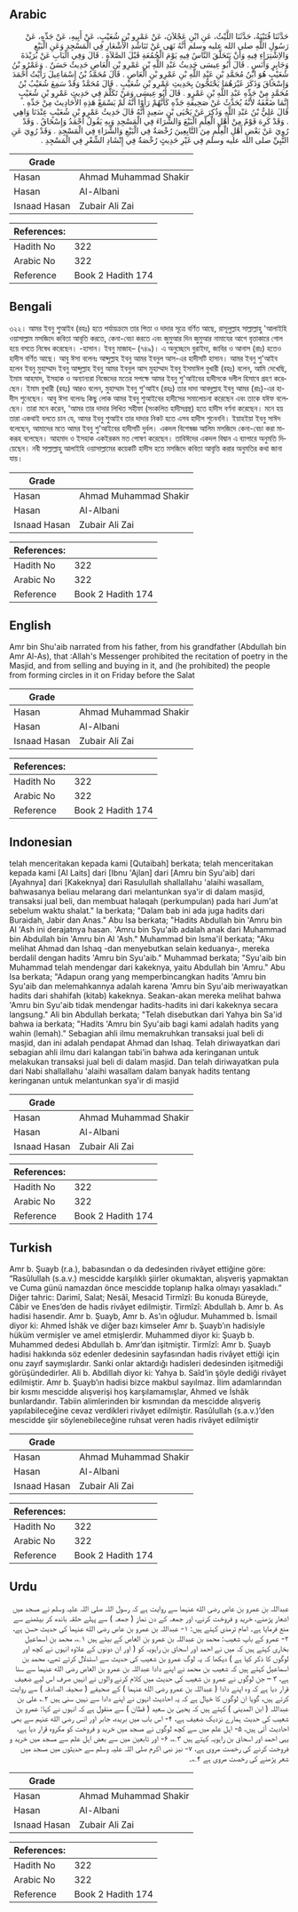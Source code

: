 ## Arabic


<div dir="rtl" lang="ar" style={{fontSize:'larger',backgroundColor:'#f8f9fa',padding:20}}>
حَدَّثَنَا قُتَيْبَةُ، حَدَّثَنَا اللَّيْثُ، عَنِ ابْنِ عَجْلاَنَ، عَنْ عَمْرِو بْنِ شُعَيْبٍ، عَنْ أَبِيهِ، عَنْ جَدِّهِ، عَنْ رَسُولِ اللَّهِ صلى الله عليه وسلم أَنَّهُ نَهَى عَنْ تَنَاشُدِ الأَشْعَارِ فِي الْمَسْجِدِ وَعَنِ الْبَيْعِ وَالاِشْتِرَاءِ فِيهِ وَأَنْ يَتَحَلَّقَ النَّاسُ فِيهِ يَوْمَ الْجُمُعَةِ قَبْلَ الصَّلاَةِ ‏.‏ قَالَ وَفِي الْبَابِ عَنْ بُرَيْدَةَ وَجَابِرٍ وَأَنَسٍ ‏.‏ قَالَ أَبُو عِيسَى حَدِيثُ عَبْدِ اللَّهِ بْنِ عَمْرِو بْنِ الْعَاصِ حَدِيثٌ حَسَنٌ ‏.‏ وَعَمْرُو بْنُ شُعَيْبٍ هُوَ ابْنُ مُحَمَّدِ بْنِ عَبْدِ اللَّهِ بْنِ عَمْرِو بْنِ الْعَاصِ ‏.‏ قَالَ مُحَمَّدُ بْنُ إِسْمَاعِيلَ رَأَيْتُ أَحْمَدَ وَإِسْحَاقَ وَذَكَرَ غَيْرَهُمَا يَحْتَجُّونَ بِحَدِيثِ عَمْرِو بْنِ شُعَيْبٍ ‏.‏ قَالَ مُحَمَّدٌ وَقَدْ سَمِعَ شُعَيْبُ بْنُ مُحَمَّدٍ مِنْ جَدِّهِ عَبْدِ اللَّهِ بْنِ عَمْرٍو ‏.‏ قَالَ أَبُو عِيسَى وَمَنْ تَكَلَّمَ فِي حَدِيثِ عَمْرِو بْنِ شُعَيْبٍ إِنَّمَا ضَعَّفَهُ لأَنَّهُ يُحَدِّثُ عَنْ صَحِيفَةِ جَدِّهِ كَأَنَّهُمْ رَأَوْا أَنَّهُ لَمْ يَسْمَعْ هَذِهِ الأَحَادِيثَ مِنْ جَدِّهِ ‏.‏ قَالَ عَلِيُّ بْنُ عَبْدِ اللَّهِ وَذُكِرَ عَنْ يَحْيَى بْنِ سَعِيدٍ أَنَّهُ قَالَ حَدِيثُ عَمْرِو بْنِ شُعَيْبٍ عِنْدَنَا وَاهِي ‏.‏ وَقَدْ كَرِهَ قَوْمٌ مِنْ أَهْلِ الْعِلْمِ الْبَيْعَ وَالشِّرَاءَ فِي الْمَسْجِدِ وَبِهِ يَقُولُ أَحْمَدُ وَإِسْحَاقُ ‏.‏ وَقَدْ رُوِيَ عَنْ بَعْضِ أَهْلِ الْعِلْمِ مِنَ التَّابِعِينَ رُخْصَةٌ فِي الْبَيْعِ وَالشِّرَاءِ فِي الْمَسْجِدِ ‏.‏ وَقَدْ رُوِيَ عَنِ النَّبِيِّ صلى الله عليه وسلم فِي غَيْرِ حَدِيثٍ رُخْصَةٌ فِي إِنْشَادِ الشِّعْرِ فِي الْمَسْجِدِ ‏.‏
</div>
<div style={{backgroundColor:'#f8f9fa',padding:20, marginBottom: 10}}><table> <thead> <tr> <th>Grade</th> <th></th> </tr> </thead> <tbody> <tr><td>Hasan</td><td>Ahmad Muhammad Shakir</td></tr><tr><td>Hasan</td><td>Al-Albani</td></tr><tr><td>Isnaad Hasan</td><td>Zubair Ali Zai</td></tr></tbody></table><table> <thead> <tr> <th>References:</th> <th></th> </tr> </thead> <tbody><tr><td>Hadith No</td><td>322</td></tr><tr><td>Arabic No</td><td>322</td></tr><tr><td>Reference</td><td>Book 2 Hadith 174</td></tr></tbody></table></div>

## Bengali


<div dir="ltr" lang="bn" style={{fontSize:'larger',backgroundColor:'#f8f9fa',padding:20}}>
৩২২। আমর ইবনু শুআইব (রহঃ) হতে পর্যায়ক্রমে তার পিতা ও দাদার সূত্রে বর্ণিত আছে, রাসূলুল্লাহ সাল্লাল্লাহু 'আলাইহি ওয়াসাল্লাম মসজিদে কবিতা আবৃতি করতে, কেনা-বেচা করতে এবং জুমুআর দিন জুমুআর নামাযের আগে বৃত্তাকারে গোল হয়ে বসতে নিষেধ করেছেন। -হাসান। ইবনু মাজাহ– (৭৪৯)। এ অনুচ্ছেদে বুরাইদা, জাবির ও আনাস (রাঃ) হতেও হাদীস বর্ণিত আছে। আবু ঈসা বলেনঃ আব্দুল্লাহ ইবনু আমর ইবনুল আস-এর হাদীসটি হাসান। আমর ইবনু শু'আইব হলেন ইবনু মুহাম্মাদ ইবনু আব্দুল্লাহ ইবনু আমর ইবনুল আস মুহাম্মাদ ইবনু ইসমাঈল বুখারী (রহঃ) বলেন, আমি দেখেছি, ইমাম আহমাদ, ইসহাক ও অন্যান্যরা নিজেদের মতের সপক্ষে আমর ইবনু শু'আইবের হাদীসকে দলীল হিসাবে গ্রহণ করেছেন। ইমাম বুখারী (রহঃ) আরও বলেন, মুহাম্মাদ ইবনু শু'আইব (রহঃ) তার দাদা আবদুল্লাহ ইবনু আমর (রাঃ)-এর হাদীস শুনেছেন। আবু ঈসা বলেনঃ কিছু লোক আমর ইবনু শুআইবের হাদীসের সমালোচনা করেছেন এবং তাকে যঈফ বলেছেন। তারা মনে করেন, 'আমর তার দাদার লিখিত সহীফা (সংকলিত হাদীসগ্রন্থ) হতে হাদীস বর্ণনা করেছেন। মনে হয় তারা একথাই বলতে চান যে, আমর ইবনু শুআইব তার দাদার নিকট হতে এসব হাদীস শুনেননি। ইয়াহইয়া ইবনু সাঈদ বলেছেন, আমাদের মতে আমর ইবনু শু'আইবের হাদীসটি দুর্বল। একদল বিশেষজ্ঞ আলিম মসজিদে কেনা-বেচা করা মাকরূহ বলেছেন। আহমাদ ও ইসহাক একইরকম মত পোষণ করেছেন। তাবিঈদের একদল বিদ্বান এ ব্যাপারে অনুমতি দিয়েছেন। নবী সাল্লাল্লাহু আলাইহি ওয়াসাল্লামের কয়েকটি হাদীস হতে মসজিদে কবিতা আবৃত্তি করার অনুমতির কথা জানা যায়।
</div>
<div style={{backgroundColor:'#f8f9fa',padding:20, marginBottom: 10}}><table> <thead> <tr> <th>Grade</th> <th></th> </tr> </thead> <tbody> <tr><td>Hasan</td><td>Ahmad Muhammad Shakir</td></tr><tr><td>Hasan</td><td>Al-Albani</td></tr><tr><td>Isnaad Hasan</td><td>Zubair Ali Zai</td></tr></tbody></table><table> <thead> <tr> <th>References:</th> <th></th> </tr> </thead> <tbody><tr><td>Hadith No</td><td>322</td></tr><tr><td>Arabic No</td><td>322</td></tr><tr><td>Reference</td><td>Book 2 Hadith 174</td></tr></tbody></table></div>

## English


<div dir="ltr" lang="en" style={{fontSize:'larger',backgroundColor:'#f8f9fa',padding:20}}>
Amr bin Shu'aib narrated from his father, from his grandfather (Abdullah bin Amr Al-As), that :Allah's Messenger prohibited the recitation of poetry in the Masjid, and from selling and buying in it, and (he prohibited) the people from forming circles in it on Friday before the Salat
</div>
<div style={{backgroundColor:'#f8f9fa',padding:20, marginBottom: 10}}><table> <thead> <tr> <th>Grade</th> <th></th> </tr> </thead> <tbody> <tr><td>Hasan</td><td>Ahmad Muhammad Shakir</td></tr><tr><td>Hasan</td><td>Al-Albani</td></tr><tr><td>Isnaad Hasan</td><td>Zubair Ali Zai</td></tr></tbody></table><table> <thead> <tr> <th>References:</th> <th></th> </tr> </thead> <tbody><tr><td>Hadith No</td><td>322</td></tr><tr><td>Arabic No</td><td>322</td></tr><tr><td>Reference</td><td>Book 2 Hadith 174</td></tr></tbody></table></div>

## Indonesian


<div dir="ltr" lang="id" style={{fontSize:'larger',backgroundColor:'#f8f9fa',padding:20}}>
telah menceritakan kepada kami [Qutaibah] berkata; telah menceritakan kepada kami [Al Laits] dari [Ibnu 'Ajlan] dari [Amru bin Syu'aib] dari [Ayahnya] dari [Kakeknya] dari Rasulullah shallallahu 'alaihi wasallam, bahwasanya beliau melarang dari melantunkan sya'ir di dalam masjid, transaksi jual beli, dan membuat halaqah (perkumpulan) pada hari Jum'at sebelum waktu shalat." Ia berkata; "Dalam bab ini ada juga hadits dari Buraidah, Jabir dan Anas." Abu Isa berkata; "Hadits Abdullah bin 'Amru bin Al 'Ash ini derajatnya hasan. 'Amru bin Syu'aib adalah anak dari Muhammad bin Abdullah bin 'Amru bin Al 'Ash." Muhammad bin Isma'il berkata; "Aku melihat Ahmad dan Ishaq -dan menyebutkan selain keduanya-, mereka berdalil dengan hadits 'Amru bin Syu'aib." Muhammad berkata; "Syu'aib bin Muhammad telah mendengar dari kakeknya, yaitu Abdullah bin 'Amru." Abu Isa berkata; "Adapun orang yang memperbincangkan hadits 'Amru bin Syu'aib dan melemahkannya adalah karena 'Amru bin Syu'aib meriwayatkan hadits dari shahifah (kitab) kakeknya. Seakan-akan mereka melihat bahwa 'Amru bin Syu'aib tidak mendengar hadits-hadits ini dari kakeknya secara langsung." Ali bin Abdullah berkata; "Telah disebutkan dari Yahya bin Sa'id bahwa ia berkata; "Hadits 'Amru bin Syu'aib bagi kami adalah hadits yang wahin (lemah)." Sebagian ahli ilmu memakruhkan transaksi jual beli di masjid, dan ini adalah pendapat Ahmad dan Ishaq. Telah diriwayatkan dari sebagian ahli ilmu dari kalangan tabi'in bahwa ada keringanan untuk melakukan transaksi jual beli di dalam masjid. Dan telah diriwayatkan pula dari Nabi shallallahu 'alaihi wasallam dalam banyak hadits tentang keringanan untuk melantunkan sya'ir di masjid
</div>
<div style={{backgroundColor:'#f8f9fa',padding:20, marginBottom: 10}}><table> <thead> <tr> <th>Grade</th> <th></th> </tr> </thead> <tbody> <tr><td>Hasan</td><td>Ahmad Muhammad Shakir</td></tr><tr><td>Hasan</td><td>Al-Albani</td></tr><tr><td>Isnaad Hasan</td><td>Zubair Ali Zai</td></tr></tbody></table><table> <thead> <tr> <th>References:</th> <th></th> </tr> </thead> <tbody><tr><td>Hadith No</td><td>322</td></tr><tr><td>Arabic No</td><td>322</td></tr><tr><td>Reference</td><td>Book 2 Hadith 174</td></tr></tbody></table></div>

## Turkish


<div dir="ltr" lang="tr" style={{fontSize:'larger',backgroundColor:'#f8f9fa',padding:20}}>
Amr b. Şuayb (r.a.), babasından o da dedesinden rivâyet ettiğine göre: “Rasûlullah (s.a.v.) mescidde karşılıklı şiirler okumaktan, alışveriş yapmaktan ve Cuma günü namazdan önce mescidde toplanıp halka olmayı yasakladı.” Diğer tahric: Darimî, Salat; Nesâî, Mesacid Tirmîzî: Bu konuda Büreyde, Câbir ve Enes’den de hadis rivâyet edilmiştir. Tirmîzî: Abdullah b. Amr b. As hadisi hasendir. Amr b. Şuayb, Amr b. As’ın oğludur. Muhammed b. İsmail diyor ki: Ahmed İshâk ve diğer bazı kimseler Amr b. Şuayb’ın hadisiyle hüküm vermişler ve amel etmişlerdir. Muhammed diyor ki: Şuayb b. Muhammed dedesi Abdullah b. Amr’dan işitmiştir. Tirmîzî: Amr b. Şuayb hadisi hakkında söz edenler dedesinin sayfasından hadis rivâyet ettiği için onu zayıf saymışlardır. Sanki onlar aktardığı hadisleri dedesinden işitmediği görüşündedirler. Ali b. Abdillah diyor ki: Yahya b. Saîd’in şöyle dediği rivâyet edilmiştir. Amr b. Şuayb’ın hadisi bizce makbul sayılmaz. İlim adamlarından bir kısmı mescidde alışverişi hoş karşılamamışlar, Ahmed ve İshâk bunlardandır. Tabiin alimlerinden bir kısmından da mescidde alışveriş yapılabileceğine cevaz verdikleri rivâyet edilmiştir. Rasûlullah (s.a.v.)’den mescidde şiir söylenebileceğine ruhsat veren hadis rivâyet edilmiştir
</div>
<div style={{backgroundColor:'#f8f9fa',padding:20, marginBottom: 10}}><table> <thead> <tr> <th>Grade</th> <th></th> </tr> </thead> <tbody> <tr><td>Hasan</td><td>Ahmad Muhammad Shakir</td></tr><tr><td>Hasan</td><td>Al-Albani</td></tr><tr><td>Isnaad Hasan</td><td>Zubair Ali Zai</td></tr></tbody></table><table> <thead> <tr> <th>References:</th> <th></th> </tr> </thead> <tbody><tr><td>Hadith No</td><td>322</td></tr><tr><td>Arabic No</td><td>322</td></tr><tr><td>Reference</td><td>Book 2 Hadith 174</td></tr></tbody></table></div>

## Urdu


<div dir="rtl" lang="ur" style={{fontSize:'larger',backgroundColor:'#f8f9fa',padding:20}}>
عبداللہ بن عمرو بن عاص رضی الله عنہما سے روایت ہے کہ رسول اللہ صلی اللہ علیہ وسلم نے مسجد میں اشعار پڑھنے، خرید و فروخت کرنے، اور جمعہ کے دن نماز ( جمعہ ) سے پہلے حلقہ باندھ کر بیٹھنے سے منع فرمایا ہے۔ امام ترمذی کہتے ہیں: ۱- عبداللہ بن عمرو بن عاص رضی الله عنہما کی حدیث حسن ہے، ۲- عمرو کے باپ شعیب: محمد بن عبداللہ بن عمرو بن العاص کے بیٹے ہیں ۱؎، محمد بن اسماعیل بخاری کہتے ہیں کہ میں نے احمد اور اسحاق بن راہویہ کو ( اور ان دونوں کے علاوہ انہوں نے کچھ اور لوگوں کا ذکر کیا ہے ) دیکھا کہ یہ لوگ عمرو بن شعیب کی حدیث سے استدلال کرتے تھے، محمد بن اسماعیل کہتے ہیں کہ شعیب بن محمد نے اپنے دادا عبداللہ بن عمرو بن العاص رضی الله عنہما سے سنا ہے، ۳ – جن لوگوں نے عمرو بن شعیب کی حدیث میں کلام کرنے والوں نے انہیں صرف اس لیے ضعیف قرار دیا ہے کہ وہ اپنے دادا ( عبداللہ بن عمرو رضی الله عنہما ) کے صحیفے ( صحیفہ الصادقہ ) سے روایت کرتے ہیں، گویا ان لوگوں کا خیال ہے کہ یہ احادیث انہوں نے اپنے دادا سے نہیں سنی ہیں ۲؎ علی بن عبداللہ ( ابن المدینی ) کہتے ہیں کہ یحییٰ بن سعید ( قطان ) سے منقول ہے کہ انہوں نے کہا: عمرو بن شعیب کی حدیث ہمارے نزدیک ضعیف ہے، ۴- اس باب میں بریدہ، جابر اور انس رضی الله عنہم سے بھی احادیث آئی ہیں، ۵- اہل علم میں سے کچھ لوگوں نے مسجد میں خرید و فروخت کو مکروہ قرار دیا ہے، یہی احمد اور اسحاق بن راہویہ کہتے ہیں ۳؎، ۶- اور تابعین میں سے بعض اہل علم سے مسجد میں خرید و فروخت کرنے کی رخصت مروی ہے، ۷- نیز نبی اکرم صلی اللہ علیہ وسلم سے حدیثوں میں مسجد میں شعر پڑھنے کی رخصت مروی ہے ۴؎۔
</div>
<div style={{backgroundColor:'#f8f9fa',padding:20, marginBottom: 10}}><table> <thead> <tr> <th>Grade</th> <th></th> </tr> </thead> <tbody> <tr><td>Hasan</td><td>Ahmad Muhammad Shakir</td></tr><tr><td>Hasan</td><td>Al-Albani</td></tr><tr><td>Isnaad Hasan</td><td>Zubair Ali Zai</td></tr></tbody></table><table> <thead> <tr> <th>References:</th> <th></th> </tr> </thead> <tbody><tr><td>Hadith No</td><td>322</td></tr><tr><td>Arabic No</td><td>322</td></tr><tr><td>Reference</td><td>Book 2 Hadith 174</td></tr></tbody></table></div>